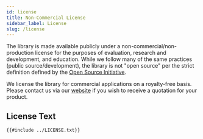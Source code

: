 ```yaml
---
id: license
title: Non-Commercial License
sidebar_label: License
slug: /license
---
```


The library is made available publicly under a non-commercial/non-production license for the purposes of evaluation, research and development, and education.
While we follow many of the same practices (public source/development), the library is not "open source" per the strict definition defined by the
[Open Source Initiative](https://opensource.org/osd).

We license the library for commercial applications on a royalty-free basis. Please contact us via our [website](https://stepfunc.io/contact/) if you wish to
receive a quotation for your product.

## License Text

```
{{#include ../LICENSE.txt}}
```






